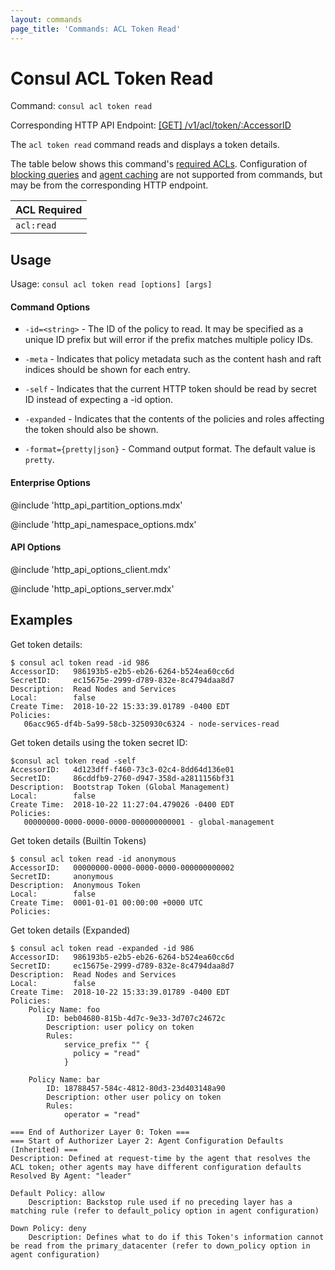 ```yaml
---
layout: commands
page_title: 'Commands: ACL Token Read'
---
```


# Consul ACL Token Read

Command: `consul acl token read`

Corresponding HTTP API Endpoint: [\[GET\] /v1/acl/token/:AccessorID](/api-docs/acl/tokens#read-a-token)

The `acl token read` command reads and displays a token details.

The table below shows this command's [required ACLs](/api-docs#authentication). Configuration of
[blocking queries](/api-docs/features/blocking) and [agent caching](/api-docs/features/caching)
are not supported from commands, but may be from the corresponding HTTP endpoint.

| ACL Required |
| ------------ |
| `acl:read`   |

## Usage

Usage: `consul acl token read [options] [args]`

#### Command Options

- `-id=<string>` - The ID of the policy to read. It may be specified as a unique ID
  prefix but will error if the prefix matches multiple policy IDs.

- `-meta` - Indicates that policy metadata such as the content hash and raft
  indices should be shown for each entry.

- `-self` - Indicates that the current HTTP token should be read by secret ID
  instead of expecting a -id option.

- `-expanded` - Indicates that the contents of the policies and roles affecting
  the token should also be shown.

- `-format={pretty|json}` - Command output format. The default value is `pretty`.

#### Enterprise Options

@include 'http_api_partition_options.mdx'

@include 'http_api_namespace_options.mdx'

#### API Options

@include 'http_api_options_client.mdx'

@include 'http_api_options_server.mdx'

## Examples

Get token details:

```shell-session
$ consul acl token read -id 986
AccessorID:   986193b5-e2b5-eb26-6264-b524ea60cc6d
SecretID:     ec15675e-2999-d789-832e-8c4794daa8d7
Description:  Read Nodes and Services
Local:        false
Create Time:  2018-10-22 15:33:39.01789 -0400 EDT
Policies:
   06acc965-df4b-5a99-58cb-3250930c6324 - node-services-read
```

Get token details using the token secret ID:

```shell
$consul acl token read -self
AccessorID:   4d123dff-f460-73c3-02c4-8dd64d136e01
SecretID:     86cddfb9-2760-d947-358d-a2811156bf31
Description:  Bootstrap Token (Global Management)
Local:        false
Create Time:  2018-10-22 11:27:04.479026 -0400 EDT
Policies:
   00000000-0000-0000-0000-000000000001 - global-management
```

Get token details (Builtin Tokens)

```shell-session
$ consul acl token read -id anonymous
AccessorID:   00000000-0000-0000-0000-000000000002
SecretID:     anonymous
Description:  Anonymous Token
Local:        false
Create Time:  0001-01-01 00:00:00 +0000 UTC
Policies:
```

Get token details (Expanded)

```shell-session
$ consul acl token read -expanded -id 986
AccessorID:   986193b5-e2b5-eb26-6264-b524ea60cc6d
SecretID:     ec15675e-2999-d789-832e-8c4794daa8d7
Description:  Read Nodes and Services
Local:        false
Create Time:  2018-10-22 15:33:39.01789 -0400 EDT
Policies:
	Policy Name: foo
		ID: beb04680-815b-4d7c-9e33-3d707c24672c
		Description: user policy on token
		Rules:
			service_prefix "" {
			  policy = "read"
			}

	Policy Name: bar
		ID: 18788457-584c-4812-80d3-23d403148a90
		Description: other user policy on token
		Rules:
			operator = "read"

=== End of Authorizer Layer 0: Token ===
=== Start of Authorizer Layer 2: Agent Configuration Defaults (Inherited) ===
Description: Defined at request-time by the agent that resolves the ACL token; other agents may have different configuration defaults
Resolved By Agent: "leader"

Default Policy: allow
	Description: Backstop rule used if no preceding layer has a matching rule (refer to default_policy option in agent configuration)

Down Policy: deny
	Description: Defines what to do if this Token's information cannot be read from the primary_datacenter (refer to down_policy option in agent configuration)
```
